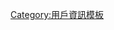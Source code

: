 {{Documentation subpage}}
{{User information templates}}
<includeonly>
[[Category:用戶資訊模板]]
</includeonly>